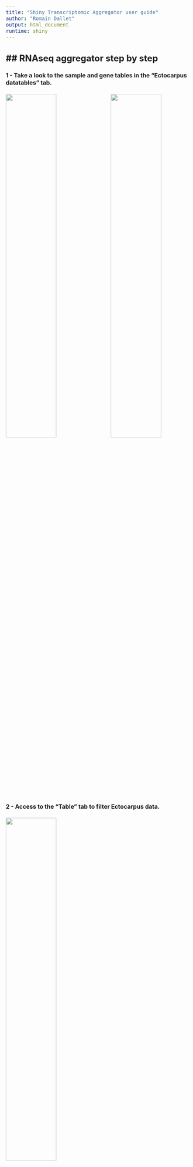 ```yaml
---
title: "Shiny Transcriptomic Aggregator user guide"
author: "Romain Dallet"
output: html_document
runtime: shiny
---
```


<style type="text/css">
  body{
    font-size: 12pt;
  }
  figure { 
    display: inline-block;
  }
</style>

## RNAseq aggregator step by step
---

#### 1 - Take a look to the sample and gene tables in the "Ectocarpus datatables" tab.

<img src="www/samples_data.png" width="49%"/> <img src="www/genes_data.png" width="49%"/> 

#### 2 - Access to the "Table" tab to filter Ectocarpus data.

<img src="www/table.png" width="49%"/>

#### 3 - Select samples and/or genes filters and apply them with the "Apply filters" button.

<img src="www/filtered_table.png" width="49%"/>

#### 4 - Build a plot of the filtered data in the plots tab. **Plots are built from the data displayed in the table tab.**

<img src="www/filtered_barplot.png" width="49%"/> <img src="www/filtered_boxplot.png" width="49%"/>
<img src="www/filtered_heatmap.png" width="49%"/>


## Features
---

### Table
---

The table is the main part of Shiny Transcriptomic Aggregator.

It is used to analyze, visualize, explore and filter RNA Seq data.

It consists in two collapsible filter panels at the top of the page, one for sample metadata and the other for gene metadata, that are generated automatically from sample and gene files columns. 
Below these panels are a collapsible sample list and the table. 
The filter panels and the sample list allow selection and display of a subset of the table according to the filters chosen.

To apply filters, click on the "Apply filters" button in the upper right corner. This will update the table.

You can reset the filters by pressing the different reset filters buttons. 
Clicking on one of these buttons does not update the table. Don't forget to click on the "Apply filters" button afterwards.

The table is a dynamic overview of your data. Many features are provided such as searching, sorting or exporting for example.


### Charts
---

3 charts are available :

<table>
  <tr>
    <td align="center">Barplot</td>
    <td align="center">Boxplot</td>
    <td align="center">Heatmap</td>
  </tr>
  <tr>
    <td><img src="www/barplot.png" width="100%"/></td>
    <td><img src="www/boxplot.png" width="100%"/></td>
    <td><img src="www/heatmap.png" width="100%"/></td>
  </tr>
</table>

Use the Visualize button to preview the generated graph. It can then be downloaded in different formats.


### Optional features
---

#### Import new data
---

You can import a new set of data using the file browsers in the "Import new data" tab.

Genes, samples and TPM data files are required in this case and should be constructed as follows :

- Genes data file (.csv)

<table class = "table">
	<thead>
	  <tr>
	  	<th><u>gene_id*</u></th>
	  	<th>gene_metadata_1</th>
	  	<th>gene_metadata_2</th>
	  	<th>...</th>
	  </tr>
	 </thead>
	 <tbody>
	  <tr>
	   <td>(character)</td>
	   <td>(character)</td>
	   <td>(character)</td>
	   <td>...</td>
	  </tr>
	  <tr>
	   <td>gene1</td>
	   <td>value</td>
	   <td>value</td>
	   <td>...</td>
	  </tr>
	  <tr>
	   <td>gene2</td>
	   <td>value</td>
	   <td>value</td>
	   <td>...</td>
	  </tr>
	  <tr>
	   <td>...</td>
	   <td>...</td>
	   <td>...</td>
	   <td>...</td>
	  </tr>
  </tbody>
</table>

- Samples data file (.csv)

<table class = "table">
	<thead>
	  <tr>
	  	<th><u>sample_id*</u></th>
	  	<th><u>sample_name</u></th>
	  	<th><u>private</u></th>
	  	<th>sample_metadata_1</th>
	  	<th>sample_metadata_2</th>
	  	<th>...</th>
	  </tr>
	 </thead>
	 <tbody>
	  <tr>
	   <td>(character)</td>
	   <td>(character)</td>
	   <td>(boolean)</td>
	   <td>(character)</td>
	   <td>(character)</td>
	   <td>...</td>
	  </tr>
	  <tr>
	   <td>sample1</td>
	   <td>name1_2</td>
	   <td>TRUE</td>
	   <td>value</td>
	   <td>value</td>
	   <td>...</td>
	  </tr>
	  <tr>
	   <td>sample2</td>
	   <td>name1_2</td>
	   <td>FALSE</td>
	   <td>value</td>
	   <td>value</td>
	   <td>...</td>
	  </tr>
	  <tr>
	   <td>...</td>
	   <td>...</td>
	   <td>...</td>
	   <td>...</td>
	   <td>...</td>
	   <td>...</td>
	  </tr>	  
  </tbody>
</table>

- TPMs file (.csv)

<table class = "table">
	<thead>
	  <tr>
	  	<th><u>gene_id*</u></th>
	  	<th>sample1</th>
	  	<th>sample2</th>
	  	<th>...</th>
	  </tr>
	 </thead>
	 <tbody>
	  <tr>
	   <td>(character)</td>
	   <td>(numeric)</td>
	   <td>(numeric)</td>
	   <td>...</td>
	  </tr>
	  <tr>
	   <td>gene1</td>
	   <td>TPM</td>
	   <td>TPM</td>
	   <td>...</td>
	  </tr>
	  <tr>
	   <td>gene2</td>
	   <td>TPM</td>
	   <td>TPM</td>
	   <td>...</td>
	  </tr>
	  <tr>
	   <td>...</td>
	   <td>...</td>
	   <td>...</td>
	   <td>...</td>
	  </tr>
  </tbody>
</table>

*(&ast;) gene_id and sample_id should be unique*

*Columns <u>underlined</u> are required*

*Avoid using hyphens (-) in your tables, underscores (_) are OK.*